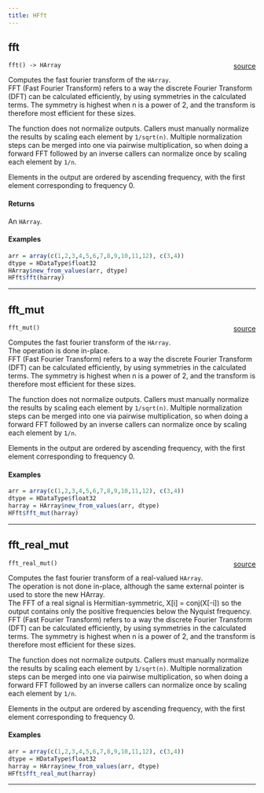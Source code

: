 ```yaml
---
title: HFft
---
```


## fft

`fft() -> HArray` <span style="float: right;"> [source](www.gh.com/testdir/hfft.rs#L39) </span> \

Computes the fast fourier transform of the `HArray`. \
FFT (Fast Fourier Transform) refers to a way the discrete Fourier Transform (DFT) can be calculated efficiently,
by using symmetries in the calculated terms. The symmetry is highest when n is a power of 2, and the transform
is therefore most efficient for these sizes. \

The function does not normalize outputs. Callers must manually normalize the results by scaling each element by
`1/sqrt(n)`. Multiple normalization steps can be merged into one via pairwise multiplication, so when doing
a forward FFT followed by an inverse callers can normalize once by scaling each element by `1/n`. \

Elements in the output are ordered by ascending frequency, with the first element corresponding to frequency 0. \

#### Returns

An `HArray`. \

#### Examples

```r
arr = array(c(1,2,3,4,5,6,7,8,9,10,11,12), c(3,4))
dtype = HDataType$float32
HArray$new_from_values(arr, dtype)
HFft$fft(harray)
```

_________

## fft_mut

`fft_mut()` <span style="float: right;"> [source](www.gh.com/testdir/hfft.rs#L71) </span> \

Computes the fast fourier transform of the `HArray`. \
The operation is done in-place. \
FFT (Fast Fourier Transform) refers to a way the discrete Fourier Transform (DFT) can be calculated efficiently,
by using symmetries in the calculated terms. The symmetry is highest when n is a power of 2, and the transform
is therefore most efficient for these sizes. \

The function does not normalize outputs. Callers must manually normalize the results by scaling each element by
`1/sqrt(n)`. Multiple normalization steps can be merged into one via pairwise multiplication, so when doing
a forward FFT followed by an inverse callers can normalize once by scaling each element by `1/n`. \

Elements in the output are ordered by ascending frequency, with the first element corresponding to frequency 0. \

#### Examples

```r
arr = array(c(1,2,3,4,5,6,7,8,9,10,11,12), c(3,4))
dtype = HDataType$float32
harray = HArray$new_from_values(arr, dtype)
HFft$fft_mut(harray)
```

_________

## fft_real_mut

`fft_real_mut()` <span style="float: right;"> [source](www.gh.com/testdir/hfft.rs#L106) </span> \

Computes the fast fourier transform of a real-valued `HArray`. \
The operation is not done in-place, although the same external pointer is used to store the new HArray. \
The FFT of a real signal is Hermitian-symmetric, X[i] = conj(X[-i]) so the output contains only the positive frequencies
below the Nyquist frequency. \
FFT (Fast Fourier Transform) refers to a way the discrete Fourier Transform (DFT) can be calculated efficiently,
by using symmetries in the calculated terms. The symmetry is highest when n is a power of 2, and the transform
is therefore most efficient for these sizes. \

The function does not normalize outputs. Callers must manually normalize the results by scaling each element by
`1/sqrt(n)`. Multiple normalization steps can be merged into one via pairwise multiplication, so when doing
a forward FFT followed by an inverse callers can normalize once by scaling each element by `1/n`. \

Elements in the output are ordered by ascending frequency, with the first element corresponding to frequency 0. \

#### Examples

```r
arr = array(c(1,2,3,4,5,6,7,8,9,10,11,12), c(3,4))
dtype = HDataType$float32
harray = HArray$new_from_values(arr, dtype)
HFft$fft_real_mut(harray)
```

_________
